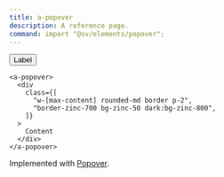 ```yaml
---
title: a-popover
description: A reference page.
command: import "@sv/elements/popover";
---
```



<div class="not-content box">
  <a-popover-trigger class="group relative z-10">
    <div slot="trigger">
      <button variant="outline">
        Label
      </button>
    </div>

    <a-popover>
      <div
        class={[
          "w-[max-content] rounded-md border p-2",
          "border-zinc-700 bg-zinc-50 dark:bg-zinc-800",
        ]}
      >
        Content
      </div>
    </a-popover>
  </a-popover-trigger>
</div>

Implemented with [Popover](/atrium/components/popover).

<TypeDoc source="../packages/elements/packages/popover" symbol="Popover" />

<TypeDoc source="../packages/elements/packages/popover" symbol="PopoverTrigger" />

